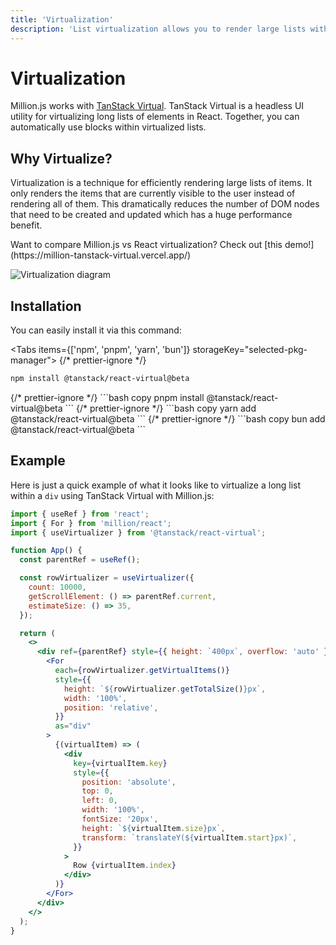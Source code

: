 ```yaml
---
title: 'Virtualization'
description: 'List virtualization allows you to render large lists without performance issues.'
---
```



# Virtualization

<AutomaticModeWarning />

Million.js works with [TanStack Virtual](https://tanstack.com/virtual/v3/docs/guide/introduction). TanStack Virtual is a headless UI utility for virtualizing long lists of elements in React. Together, you can automatically use blocks within virtualized lists.

## Why Virtualize?

Virtualization is a technique for efficiently rendering large lists of items. It only renders the items that are currently visible to the user instead of rendering all of them. This dramatically reduces the number of DOM nodes that need to be created and updated which has a huge performance benefit.

<Callout type="info">
  Want to compare Million.js vs React virtualization? Check out [this
  demo!](https://million-tanstack-virtual.vercel.app/)
</Callout>

![Virtualization diagram](/virtualized.png)

## Installation

You can easily install it via this command:

<Tabs items={['npm', 'pnpm', 'yarn', 'bun']} storageKey="selected-pkg-manager">
  {/* prettier-ignore */}
  <Tab>
  ```bash copy
  npm install @tanstack/react-virtual@beta
  ```
  </Tab>
  {/* prettier-ignore */}
  <Tab>
  ```bash copy
  pnpm install @tanstack/react-virtual@beta
  ```
  </Tab>
  {/* prettier-ignore */}
  <Tab>
  ```bash copy
  yarn add @tanstack/react-virtual@beta
  ```
  </Tab>
  {/* prettier-ignore */}
  <Tab>
  ```bash copy
  bun add @tanstack/react-virtual@beta
  ```
  </Tab>
</Tabs>

## Example

Here is just a quick example of what it looks like to virtualize a long list within a `div` using TanStack Virtual with Million.js:

```jsx
import { useRef } from 'react';
import { For } from 'million/react';
import { useVirtualizer } from '@tanstack/react-virtual';

function App() {
  const parentRef = useRef();

  const rowVirtualizer = useVirtualizer({
    count: 10000,
    getScrollElement: () => parentRef.current,
    estimateSize: () => 35,
  });

  return (
    <>
      <div ref={parentRef} style={{ height: `400px`, overflow: 'auto' }}>
        <For
          each={rowVirtualizer.getVirtualItems()}
          style={{
            height: `${rowVirtualizer.getTotalSize()}px`,
            width: '100%',
            position: 'relative',
          }}
          as="div"
        >
          {(virtualItem) => (
            <div
              key={virtualItem.key}
              style={{
                position: 'absolute',
                top: 0,
                left: 0,
                width: '100%',
                fontSize: '20px',
                height: `${virtualItem.size}px`,
                transform: `translateY(${virtualItem.start}px)`,
              }}
            >
              Row {virtualItem.index}
            </div>
          )}
        </For>
      </div>
    </>
  );
}
```
